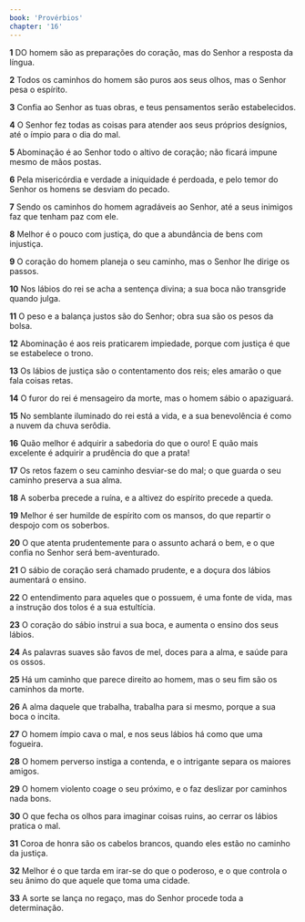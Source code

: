 ```yaml
---
book: 'Provérbios'
chapter: '16'
---
```


**1** DO homem são as preparações do coração, mas do Senhor a resposta da língua.

**2** Todos os caminhos do homem são puros aos seus olhos, mas o Senhor pesa o espírito.

**3** Confia ao Senhor as tuas obras, e teus pensamentos serão estabelecidos.

**4** O Senhor fez todas as coisas para atender aos seus próprios desígnios, até o ímpio para o dia do mal.

**5** Abominação é ao Senhor todo o altivo de coração; não ficará impune mesmo de mãos postas.

**6** Pela misericórdia e verdade a iniquidade é perdoada, e pelo temor do Senhor os homens se desviam do pecado.

**7** Sendo os caminhos do homem agradáveis ao Senhor, até a seus inimigos faz que tenham paz com ele.

**8** Melhor é o pouco com justiça, do que a abundância de bens com injustiça.

**9** O coração do homem planeja o seu caminho, mas o Senhor lhe dirige os passos.

**10** Nos lábios do rei se acha a sentença divina; a sua boca não transgride quando julga.

**11** O peso e a balança justos são do Senhor; obra sua são os pesos da bolsa.

**12** Abominação é aos reis praticarem impiedade, porque com justiça é que se estabelece o trono.

**13** Os lábios de justiça são o contentamento dos reis; eles amarão o que fala coisas retas.

**14** O furor do rei é mensageiro da morte, mas o homem sábio o apaziguará.

**15** No semblante iluminado do rei está a vida, e a sua benevolência é como a nuvem da chuva serôdia.

**16** Quão melhor é adquirir a sabedoria do que o ouro! E quão mais excelente é adquirir a prudência do que a prata!

**17** Os retos fazem o seu caminho desviar-se do mal; o que guarda o seu caminho preserva a sua alma.

**18** A soberba precede a ruína, e a altivez do espírito precede a queda.

**19** Melhor é ser humilde de espírito com os mansos, do que repartir o despojo com os soberbos.

**20** O que atenta prudentemente para o assunto achará o bem, e o que confia no Senhor será bem-aventurado.

**21** O sábio de coração será chamado prudente, e a doçura dos lábios aumentará o ensino.

**22** O entendimento para aqueles que o possuem, é uma fonte de vida, mas a instrução dos tolos é a sua estultícia.

**23** O coração do sábio instrui a sua boca, e aumenta o ensino dos seus lábios.

**24** As palavras suaves são favos de mel, doces para a alma, e saúde para os ossos.

**25** Há um caminho que parece direito ao homem, mas o seu fim são os caminhos da morte.

**26** A alma daquele que trabalha, trabalha para si mesmo, porque a sua boca o incita.

**27** O homem ímpio cava o mal, e nos seus lábios há como que uma fogueira.

**28** O homem perverso instiga a contenda, e o intrigante separa os maiores amigos.

**29** O homem violento coage o seu próximo, e o faz deslizar por caminhos nada bons.

**30** O que fecha os olhos para imaginar coisas ruins, ao cerrar os lábios pratica o mal.

**31** Coroa de honra são os cabelos brancos, quando eles estão no caminho da justiça.

**32** Melhor é o que tarda em irar-se do que o poderoso, e o que controla o seu ânimo do que aquele que toma uma cidade.

**33** A sorte se lança no regaço, mas do Senhor procede toda a determinação.
